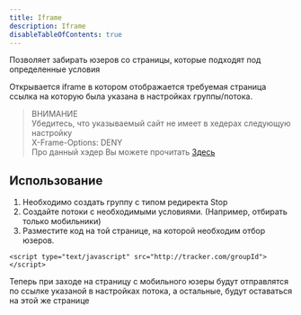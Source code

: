 ```yaml
---
title: Iframe
description: Iframe
disableTableOfContents: true
---
```

Позволяет забирать юзеров со страницы, которые подходят под определенные условия

Открывается iframe в котором отображается требуемая страница ссылка на которую была указана в настройках группы/потока.

> ВНИМАНИЕ <br/> Убедитесь, что указываемый сайт не имеет в хедерах следующую настройку <br/> X-Frame-Options: DENY <br/> Про данный хэдер Вы можете прочитать [Здесь](https://developer.mozilla.org/en-US/docs/Web/HTTP/Headers/X-Frame-Options)

## Использование

1. Необходимо создать группу с типом редиректа Stop
2. Создайте потоки с необходимыми условиями. (Например, отбирать только мобильники)
3. Разместите код на той странице, на которой необходим отбор юзеров.

```
<script type="text/javascript" src="http://tracker.com/groupId"></script>
```

Теперь при заходе на страницу с мобильного юзеры будут отправлятся по ссылке указаной в настройках потока, а остальные, будут оставаться на этой же странице